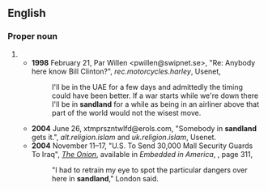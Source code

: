 {{also|Sandland}}
==English==

===Proper noun===
{{en-proper noun}}

# {{alt form|Sandland|lang=en}}
#* '''1998''' February 21, Par Willen <pwillen@swipnet.se>, "Re: Anybody here know Bill Clinton?", ''rec.motorcycles.harley'', Usenet,
#*: I'll be in the UAE for a few days and admittedly the timing could have been better. If a war starts while we're down there I'll be in '''sandland''' for a while as being in an airliner above that part of the world would not the wisest move.
#* '''2004''' June 26, xtmprszntwlfd@erols.com, "Somebody in '''sandland''' gets it.", ''alt.religion.islam'' and ''uk.religion.islam'', Usenet.
#* '''2004''' November 11–17, "U.S. To Send 30,000 Mall Security Guards To Iraq",<!--"To" sic--> ''[[w:The Onion|The Onion]]'', available in ''Embedded in America'', {{ISBN|1400054567}}, page 311,
#*: "I had to retrain my eye to spot the particular dangers over here in '''sandland'''," London said.
